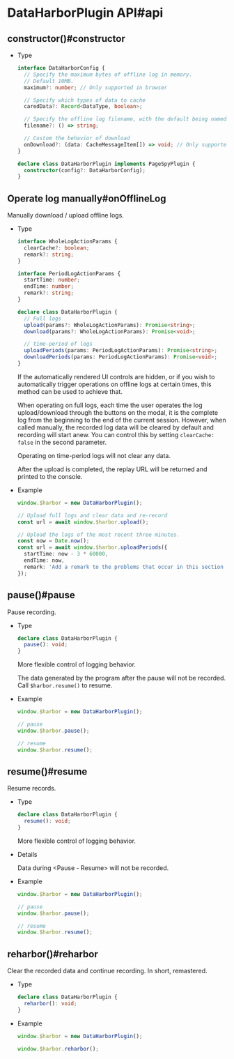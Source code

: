 
# DataHarborPlugin API#api

## constructor()#constructor

- Type

  ```ts
  interface DataHarborConfig {
    // Specify the maximum bytes of offline log in memory.
    // Default 10MB.
    maximum?: number; // Only supported in browser

    // Specify which types of data to cache
    caredData?: Record<DataType, boolean>;

    // Specify the offline log filename, with the default being named according to the current time
    filename?: () => string;

    // Custom the behavior of download
    onDownload?: (data: CacheMessageItem[]) => void; // Only supported in browser
  }

  declare class DataHarborPlugin implements PageSpyPlugin {
    constructor(config?: DataHarborConfig);
  }
  ```


## Operate log manually#onOfflineLog

Manually download / upload offline logs.

- Type

  ```ts
  interface WholeLogActionParams {
    clearCache?: boolean;
    remark?: string;
  }

  interface PeriodLogActionParams {
    startTime: number;
    endTime: number;
    remark?: string;
  }

  declare class DataHarborPlugin {
    // Full logs
    upload(params?: WholeLogActionParams): Promise<string>;
    download(params?: WholeLogActionParams): Promise<void>;

    // time-period of logs
    uploadPeriods(params: PeriodLogActionParams): Promise<string>;
    downloadPeriods(params: PeriodLogActionParams): Promise<void>;
  }
  ```

  If the automatically rendered UI controls are hidden, or if you wish to automatically trigger operations on offline logs at certain times, this method can be used to achieve that.

  When operating on full logs, each time the user operates the log upload/download through the buttons on the modal, it is the complete log from the beginning to the end of the current session. However, when called manually, the recorded log data will be cleared by default and recording will start anew. You can control this by setting `clearCache: false` in the second parameter.

  Operating on time-period logs will not clear any data.

  After the upload is completed, the replay URL will be returned and printed to the console.
  
- Example

  ```ts
  window.$harbor = new DataHarborPlugin();

  // Upload full logs and clear data and re-record
  const url = await window.$harbor.upload();

  // Upload the logs of the most recent three minutes.
  const now = Date.now();
  const url = await window.$harbor.uploadPeriods({
    startTime: now - 3 * 60000,
    endTime: now,
    remark: 'Add a remark to the problems that occur in this section of the log.'
  });
  ```


## pause()#pause

Pause recording.

- Type

  ```ts
  declare class DataHarborPlugin {
    pause(): void;
  }
  ```

  More flexible control of logging behavior.

  The data generated by the program after the pause will not be recorded. Call `$harbor.resume()` to resume.
  
- Example

  ```ts
  window.$harbor = new DataHarborPlugin();
  
  // pause
  window.$harbor.pause();
  
  // resume
  window.$harbor.resume();
  ```


## resume()#resume


Resume records.

- Type

  ```ts
  declare class DataHarborPlugin {
    resume(): void;
  }
  ```
  
  More flexible control of logging behavior.

- Details

  Data during &lt;Pause - Resume&gt; will not be recorded.
  
- Example

  ```ts
  window.$harbor = new DataHarborPlugin();
  
  // pause
  window.$harbor.pause();
  
  // resume
  window.$harbor.resume();
  ```

## reharbor()#reharbor

Clear the recorded data and continue recording. In short, remastered.

- Type

  ```ts
  declare class DataHarborPlugin {
    reharbor(): void;
  }
  ```

- Example

  ```ts
  window.$harbor = new DataHarborPlugin();

  window.$harbor.reharbor();
  ```